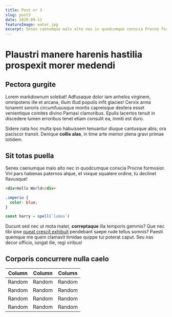 ```yaml
---
title: Post nr 3
slug: post3
date: 2020-09-12
featureImage: water.jpg
excerpt: Senex caenumque malo alto nec in quodcumque conscia Procne formosior.
---
```


# Plaustri manere harenis hastilia prospexit morer medendi

## Pectora gurgite

Lorem markdownum solebat! Adfusaque dolor iam anhelos virginem, omnipotens ille
et arcana, illum illud populis infit glacies! Cervix arma tonarent sororis
circumfususque montis capreisque dextera esset venientique comites divino
Parnasi clamoribus. Epulis lacertos tenuit in discedere lumen erroribus tenet
etiam consulit ea, inmiti est duro.

Sidere nata hoc multa ipso habuissem tenuantur diuque cantusque abis; ora
paciscor transit. Denique **collis alas**, in time arte memor plena gravi primae
totidem.

## Sit totas puella

Senex caenumque malo alto nec in quodcumque conscia Procne formosior. Viri pars
habenas paternos atque, et vixque squalere ordine, tu declinet flavusque!

```html
<div>Hello World</div>
```

```css
.imperio {
  color: blue;
}
```

```js
const harry = spell(`lumos`)
```

Ducunt sed nec ut mota mater, **correptaque** illa temporis gemmis? Que nec tibi
ipse [queat crescit exhibuit](http://www.necsua.com/) pendebant saepe rude
tellus somnis? Paesti quemque me quem clamavit timidae quippe tui poterat caput.
Seu iras decor officio, iungat ille, regi viribus!

## Corporis concurrere nulla caelo

| Column | Column | Column |
| ------ | ------ | ------ |
| Random | Random | Random |
| Random | Random | Random |
| Random | Random | Random |
| Random | Random | Random |
